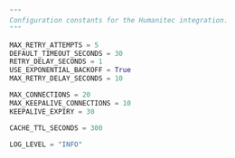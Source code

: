 ```python showLineNumbers title="config.py"

"""
Configuration constants for the Humanitec integration.
"""

MAX_RETRY_ATTEMPTS = 5
DEFAULT_TIMEOUT_SECONDS = 30
RETRY_DELAY_SECONDS = 1
USE_EXPONENTIAL_BACKOFF = True
MAX_RETRY_DELAY_SECONDS = 10

MAX_CONNECTIONS = 20
MAX_KEEPALIVE_CONNECTIONS = 10
KEEPALIVE_EXPIRY = 30

CACHE_TTL_SECONDS = 300

LOG_LEVEL = "INFO" 

```
